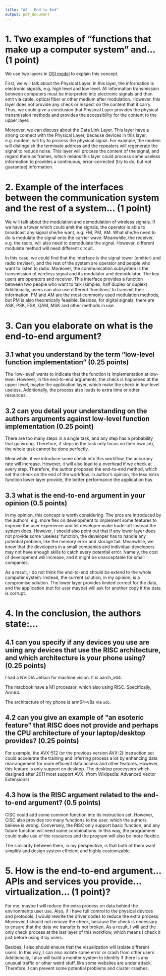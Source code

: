 ```yaml
---
title: "A2 - End to End"
output: pdf_document
---
```


# 1. Two examples of "functions that make up a computer system" and... (1 point)

We use two layers in [OSI model](https://en.wikipedia.org/wiki/OSI_model#Layer_architecture) to explain this concept.

First, we will talk about the Physical Layer. In this layer, the information is electronic signals, e.g. high level and low level. All information transmission between computers must be interpreted into electronic signals and then emit via cable, optical fiber or other medium after modulation. However, this layer does not provide any check or inspect on the content that it carry. Thus, we could give a conclusion that Physical Layer provides the physical transmission methods and provides the accessibility for the content to the upper layer.

Moreover, we can discuss about the Data Link Layer. This layer have a strong connect with the Physical Layer, because devices in this layer, e.g. modem, will try to process the physical signal. For example, the modem will distinguish the terminate address and the repeaters will regenerate the signal to reduce noise. This layer will process the content of the signal, and regard them as frames, which means this layer could process some useless information to provides a continuous, error-corrected (try to do, but not guarantee) information.

# 2. Example of the interfaces between the communication system and the rest of a system... (1 point) 

We will talk about the modulation and demodulation of wireless signals. If we have a tower which could emit the signals, the operator is able to broadcast any signal she/he want, e.g. FM, PM, AM. What she/he need to do is modulate the signal onto the carrier wave. Meanwhile, the receiver, e.g. the radio, will also need to demodulate the signal. However, different modulate method will need different circuit.

In this case, we could find that the interface is the signal tower (emitter) and radio (reviser), and the rest of the system are operator and people who want to listen to radio. Moreover, the communication subsystem is the transmission of wireless signal and its modulator and demodulator. The key users are operators and receiver. This interface provides a function between two people who want to talk (simplex, half duplex or duplex). Additionally, users can also use different 'functions' to transmit their information. FM and AM are the most commonly used modulation methods, but PM is also theoretically feasible. Besides, for digital signals, there are ASK, PSK, FSK, QAM, MSK and other methods in use.

<!-- We will also discuss the Data Link Layer in OSI model. In Data Link Layer, if the terminal of the current data frame is your computer, this frame will be remove the head and tail of the frame after checking. Then the upper layer will get the content of frame without any useless data. -->

<!-- In this situation, the communication subsystem is the data transmission between Data Link Layer and upper layer (Network Layer). The  -->

# 3. Can you elaborate on what is the end-to-end argument? 

## 3.1 what you understand by the term "low-level function implementation" (0.25 points)

The 'low-level' wants to indicate that the function is implementation at low-level. However, in the end-to-end arguments, the check is happened at the upper level, maybe the application layer, which make the check in low-level useless. Additionally, the process also leads to extra time or other resources.

## 3.2 can you detail your understanding on the authors arguments against low-level function implementation (0.25 point)

There are too many steps in a single task, and any step has a probability that go wrong. Therefore, if steps in the task only focus on their own job, the whole task cannot be done perfectly.

Meanwhile, if we introduce some check into this workflow, the accuracy rate will increase. However, it will also lead to a overhead if we check at every step. Therefore, the author proposed the end-to-end method, which set the check on the end of the workflow. In author's opinion, the less extra function lower layer provide, the better performance the application has.

## 3.3 what is the end-to-end argument in your opinion (0.5 points)

In my opinion, this concept is worth considering. The pros are introduced by the authors, e.g. more flex on development to implement some features to improve the user experience and let developer make trade-off instead the system does.
However, I should also point out that if any lower layer does not provide some 'useless' function, the developer has to handle any potential problem, like the memory error and storage fail. Meanwhile, we know that the developers in a small companies and individual developers may not have enough skills to catch every potential error. Namely, the cost of development will increase, and it might be unacceptable for small companies.

As a result, I do not think the end-to-end should be extend to the whole computer system. Instead, the current solution, in my opinion, is a compromise solution. The lower layer provides limited correct for the data, and the application (not for user maybe) will ask for another copy if the data is corrupt.

# 4. In the conclusion, the authors state:...

## 4.1 can you specify if any devices you use are using any devices that use the RISC architecture, and which architecture is your phone using? (0.25 points)

I had a NVIDIA Jetson for machine vision. It is aarch_x64.

The macbook have a M1 processor, which also using RISC. Specifically, Arm64.

The architecture of my phone is arm64-v8a via `adb`.

## 4.2 can you give an example of "an esoteric feature" that RISC does not provide and perhaps the CPU architecture of your laptop/desktop provides? (0.25 points)

For example, the AVX-512 (or the previous version AVX-2) instruction set could accelerate the training and inferring process a lot by enhancing data rearrangement for more efficient data access and other features. However, this feature is only support on desktop. The desktop processors which designed after 2011 most support AVX. (from Wikipedia: Advanced Vector Extensions)

## 4.3 how is the RISC argument related to the end-to-end argument? (0.5 points)

CISC could add some common function into its instruction set. However, CISC also provides too many functions to the user, which the authors believe is wrong. Conversely, the RISC only support basic function, and any future function will need some combinations. In this way, the programmer could make use of the resources and the program will also be more flexible.

The similarity between them, in my perspective, is that both of them want simplify and design system efficient and highly customizable.

# 5. How is the end-to-end argument... APIs and services you provide... virtualization... (1 point)?

For me, maybe I will reduce the extra process on data behind the environments user use. Also, if I have full control to the physical devices and protocols, I would rewrite the driver codes to reduce the extra process. Moreover, I should not remove the check, because the check is necessary to ensure that the data we transfer is not broken. As a result, I will add the only check process at the last layer of this workflow, which means I check it just before using it by users.

Besides, I also should ensure that the visualization will isolate different users. In this way, I can also isolate some error or crash from other users. Additionally, I also will build a monitor system to identify if there is any unusual traffic or other weird stuff, like some websites are under attack. Therefore, I can prevent some potential problems and cluster crashes.



